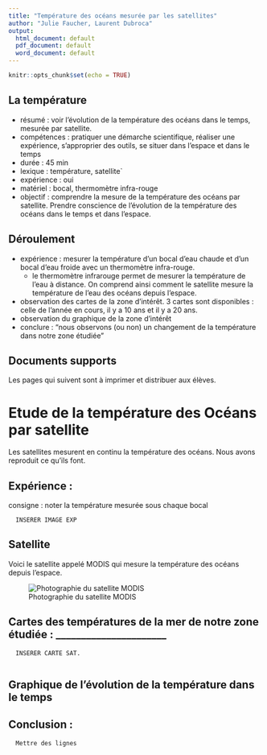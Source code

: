```yaml
---
title: "Température des océans mesurée par les satellites"
author: "Julie Faucher, Laurent Dubroca"
output:
  html_document: default
  pdf_document: default
  word_document: default
---
```


```r
knitr::opts_chunk$set(echo = TRUE)
```


## La température

- résumé : voir l'évolution de la température des océans dans le temps, mesurée par satellite.
- compétences : pratiquer une démarche scientifique, réaliser une expérience, s'approprier des outils, se situer dans l'espace et dans le temps
- durée : 45 min
- lexique : température, satellite`
- expérience : oui
- matériel : bocal, thermomètre infra-rouge
- objectif : comprendre la mesure de la température des océans par satellite. Prendre conscience de l'évolution de la température des océans dans le temps et dans l'espace.

## Déroulement

- expérience : mesurer la température d'un bocal d'eau chaude et d'un bocal d'eau froide avec un thermomètre infra-rouge.
  - le thermomètre infrarouge permet de mesurer la température de l'eau à distance. On comprend ainsi comment le satellite mesure la température de l'eau des océans depuis l'espace.
- observation des cartes de la zone d'intérêt. 3 cartes sont disponibles : celle de l'année en cours, il y a 10 ans et il y a 20 ans.
- observation du graphique de la zone d'intérêt
- conclure : "nous observons (ou non) un changement de la température dans notre zone étudiée"


## Documents supports

Les pages qui suivent sont à imprimer et distribuer aux élèves.

\newpage

# Etude de la température des Océans par satellite

Les satellites mesurent en continu la température des océans. Nous avons reproduit ce qu'ils font.



## Expérience :

consigne : noter la température mesurée sous chaque bocal

      INSERER IMAGE EXP


## Satellite

Voici le satellite appelé MODIS qui mesure la température des océans depuis l'espace.

![Photographie du satellite MODIS](../pictures/Aqua_spacecraft_model.png)


## Cartes des températures de la mer de notre zone étudiée : ______________________



      INSERER CARTE SAT.
      
## Graphique de l'évolution de la température dans le temps  
      
      
      
## Conclusion : 

      Mettre des lignes

